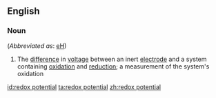 ==English==

===Noun===
{{en-noun|head=[[redox]] [[potential]]}} (''Abbreviated as'': [[eH]])

# {{context|chemistry}} The [[difference]] in [[voltage]] between an inert [[electrode]] and a system containing [[oxidation]] and [[reduction]]; a measurement of the system's oxidation

[[id:redox potential]]
[[ta:redox potential]]
[[zh:redox potential]]